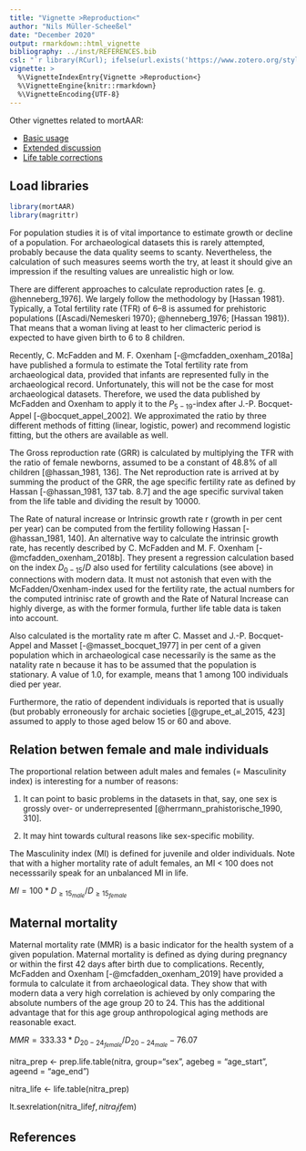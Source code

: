 ```yaml
---
title: "Vignette >Reproduction<"
author: "Nils Müller-Scheeßel"
date: "December 2020"
output: rmarkdown::html_vignette
bibliography: ../inst/REFERENCES.bib
csl: "`r library(RCurl); ifelse(url.exists('https://www.zotero.org/styles/offa'), 'https://www.zotero.org/styles/offa', '')`"
vignette: >
  %\VignetteIndexEntry{Vignette >Reproduction<}
  %\VignetteEngine{knitr::rmarkdown}
  %\VignetteEncoding{UTF-8}
---
```


Other vignettes related to mortAAR:

* [Basic usage](http://mortAAR_vignette-1.html)
* [Extended discussion](http://mortAAR_vignette_extended.html)
* [Life table corrections](http://mortAAR_vignette_lt_correction.html)

## Load libraries

```r
library(mortAAR)
library(magrittr)
```

For population studies it is of vital importance to estimate growth or decline of a population. For archaeological datasets this is rarely attempted, probably because the data quality seems to scanty. Nevertheless, the calculation of such measures seems worth the try, at least it should give an impression if the resulting values are unrealistic high or low.

There are different approaches to calculate reproduction rates [e. g. @henneberg_1976]. We largely follow the methodology by [Hassan 1981}. Typically, a Total fertility rate (TFR) of 6--8 is assumed for prehistoric populations ([Ascadi/Nemeskeri 1970}; @henneberg_1976; [Hassan 1981}). That means that a woman living at least to her climacteric period is expected to have given birth to 6 to 8 children.

Recently, C. McFadden and M. F. Oxenham [-@mcfadden_oxenham_2018a] have published a formula to estimate the Total fertility rate from archaeological data, provided that infants are represented fully in the archaeological record. Unfortunately, this will not be the case for most archaeological datasets. Therefore, we used the data published by McFadden and Oxenham to apply it to the $P_{5-19}$-index after J.-P. Bocquet-Appel [-@bocquet_appel_2002]. We approximated the ratio by three different methods of fitting (linear, logistic, power) and recommend logistic fitting, but the others are available as well.

The Gross reproduction rate (GRR) is calculated by multiplying the TFR with the ratio of female newborns, assumed to be a constant of 48.8% of all children [@hassan_1981, 136]. The Net reproduction rate is arrived at by summing the product of the GRR, the age specific fertility rate as defined by Hassan [-@hassan_1981, 137 tab. 8.7] and the age specific survival taken from the life table and dividing the result by 10000.

The Rate of natural increase or Intrinsic growth rate r (growth in per cent per year) can be computed from the fertility following Hassan [-@hassan_1981, 140]. An alternative way to calculate the intrinsic growth rate, has recently described by C. McFadden and M. F. Oxenham [-@mcfadden_oxenham_2018b]. They present a regression calculation based on the index $D_{0-15}/D$ also used for fertility calculations (see above) in connections with modern data. It must not astonish that even with the McFadden/Oxenham-index used for the fertility rate, the actual numbers for the computed intrinisc rate of growth and the Rate of Natural Increase can highly diverge, as with the former formula, further life table data is taken into account.

Also calculated is the mortality rate m after C. Masset and J.-P. Bocquet-Appel and Masset [-@masset_bocquet_1977] in per cent of a given population which in archaeological case necessarily is the same as the natality rate n because it has to be assumed that the population is stationary. A value of 1.0, for example, means that 1 among 100 individuals died per year.

Furthermore, the ratio of dependent individuals is reported that is usually (but probably erroneously for archaic societies [@grupe_et_al_2015, 423] assumed to apply to those aged below 15 or 60 and above.

## Relation betwen female and male individuals
The proportional relation between adult males and females (= Masculinity index) is interesting for a number of reasons:

1. It can point to basic problems in the datasets in that, say, one sex is grossly over- or underrepresented [@herrmann_prahistorische_1990, 310].

2. It may hint towards cultural reasons like sex-specific mobility.

The Masculinity index (MI) is defined for juvenile and older individuals. Note that with a higher mortality rate of adult females, an MI < 100 does not necesssarily speak for an unbalanced MI in life.

$MI = 100 * D_{\geq15 _{male}}/{D_{\geq15 _{female}}}$

## Maternal mortality
Maternal mortality rate (MMR) is a basic indicator for the health system of a given population. Maternal mortality is defined as dying during pregnancy or within the first 42 days after birth due to complications. Recently, McFadden and Oxenham [-@mcfadden_oxenham_2019] have provided a formula to calculate it from archaeological data. They show that with modern data a very high correlation is achieved by only comparing the absolute numbers of the age group 20 to 24. This has the additional advantage that for this age group anthropological aging methods are reasonable exact.

$MMR = 333.33 * D_{20-24_{female}} / D_{20-24_{male}} - 76.07$

nitra_prep <- prep.life.table(nitra, group="sex", agebeg = "age_start", ageend = "age_end")

nitra_life <- life.table(nitra_prep)

lt.sexrelation(nitra_life$f, nitra_life$m)

## References
